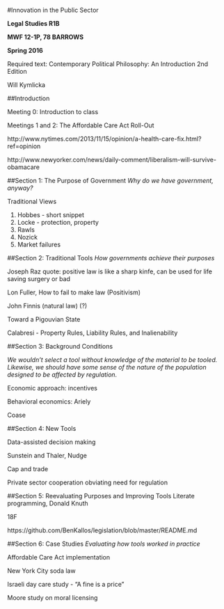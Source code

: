 #Innovation in the Public Sector 

**Legal Studies R1B**

**MWF 12-1P, 78 BARROWS**

**Spring 2016**

Required text: Contemporary Political Philosophy: An Introduction 2nd Edition

Will Kymlicka 

##Introduction

Meeting 0: Introduction to class 

Meetings 1 and 2: The Affordable Care Act Roll-Out

http://www.nytimes.com/2013/11/15/opinion/a-health-care-fix.html?ref=opinion

http://www.newyorker.com/news/daily-comment/liberalism-will-survive-obamacare



##Section 1: The Purpose of Government 
*Why do we have government, anyway?* 

Traditional Views

1. Hobbes - short snippet 
2. Locke - protection, property
3. Rawls 
4. Nozick 
5. Market failures

##Section 2: Traditional Tools 
*How governments achieve their purposes* 

Joseph Raz quote: positive law is like a sharp kinfe, can be used for life saving surgery or bad

Lon Fuller, How to fail to make law (Positivism)

John Finnis (natural law) (?) 

Toward a Pigouvian State 

Calabresi - Property Rules, Liability Rules, and Inalienability 


##Section 3: Background Conditions 

*We wouldn't select a tool without knowledge of the material to be tooled. Likewise, we should have some sense of the nature of the population designed to be affected by regulation.* 

Economic approach: incentives 

Behavioral economics: Ariely 

Coase 


##Section 4: New Tools 

Data-assisted decision making

Sunstein and Thaler, Nudge 

Cap and trade 

Private sector cooperation obviating need for regulation

##Section 5: Reevaluating Purposes and Improving Tools 
Literate programming, Donald Knuth

18F

https://github.com/BenKallos/legislation/blob/master/README.md

##Section 6: Case Studies 
*Evaluating how tools worked in practice*

Affordable Care Act implementation 

New York City soda law

Israeli day care study - "A fine is a price" 

Moore study on moral licensing 
